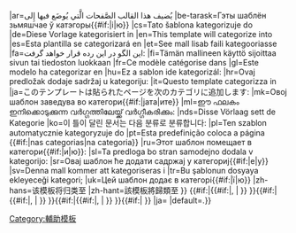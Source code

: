 <div class="mw-content-{{dir|{{{lang|{{int:Lang}}}}}}}">
:{{LangSwitch
|lang={{#if:{{{lang|}}}|{{{lang}}}|{{int:Lang}}}}
|ar=يُضيف هذا القالب الصَّفحات الَّتي يُوضَع فيها إِلى 
|be-tarask=Гэты шаблён зьмяшчае ў катэгоры{{#if:{{{2|}}}|і|ю}}
|cs=Tato šablona kategorizuje do
|de=Diese Vorlage kategorisiert in
|en=This template will categorize into
|es=Esta plantilla se categorizará en
|et=See mall lisab faili kategooriasse
|fa=این الگو در این رده قرار خواهد گرفت:
|fi=Tämän mallineen käyttö sijoittaa sivun tai tiedoston luokkaan
|fr=Ce modèle catégorise dans
|gl=Este modelo ha categorizar en
|hu=Ez a sablon ide kategorizál:
|hr=Ovaj predložak dodaje sadržaj u kategoriju:
|it=Questo template categorizza in
|ja=このテンプレートは貼られたページを次のカテゴリに追加します: 
|mk=Овој шаблон заведува во категори{{#if:{{{2|}}}|јата|ите}}
|ml=ഈ ഫലകം ഇനിക്കൊടുക്കുന്ന വർഗ്ഗത്തിലേയ്ക്ക് വർഗ്ഗീകരിക്കും:
|nds=Disse Vörlaag sett de Kategorie
|ko=이 틀이 달린 문서는 다음 분류로 분류합니다:
|pl=Ten szablon automatycznie kategoryzuje do
|pt=Esta predefinição coloca a página {{#if:{{{2|}}}|nas categorias|na categoria}}
|ru=Этот шаблон помещает в категори{{#if:{{{2|}}}|и|ю}}:
|sl=Ta predloga bo stran samodejno dodala v kategorijo:
|sr=Овај шаблон ће додати садржај у категориј{{#if:{{{2|}}}|е|у}}
|sv=Denna mall kommer att kategoriseras i
|tr=Bu şablonun dosyaya ekleyeceği kategori;
|uk=Цей шаблон додає в категорі{{#if:{{{2|}}}|ї|ю}}
|zh-hans=该模板将归类至
|zh-hant=該模板將歸類至
}} <!--
-->{{cl|{{{1}}}}}{{#if:{{{2|}}}|{{#if:{{{3|}}}|,&#32;|&#32;{{int:and}}&#32;}}<!--
-->{{cl|{{{2}}}}}}}{{#if:{{{3|}}}|{{#if:{{{4|}}}|,&#32;|&#32;{{int:and}}&#32;}}<!--
-->{{cl|{{{3}}}}}}}{{#if:{{{4|}}}|{{#if:{{{5|}}}|,&#32;|&#32;{{int:and}}&#32;}}<!--
-->{{cl|{{{4}}}}}}}{{#if:{{{5|}}}|&#32;{{int:and}}&#32;{{cl|{{{5}}}}}}}<!--
-->{{LangSwitch
|lang={{#if:{{{lang|}}}|{{{lang}}}|{{int:Lang}}}}
|ja=&#32;
|default=.}}
</div><noinclude>
{{documentation}}
[[Category:輔助模板]]
</noinclude>